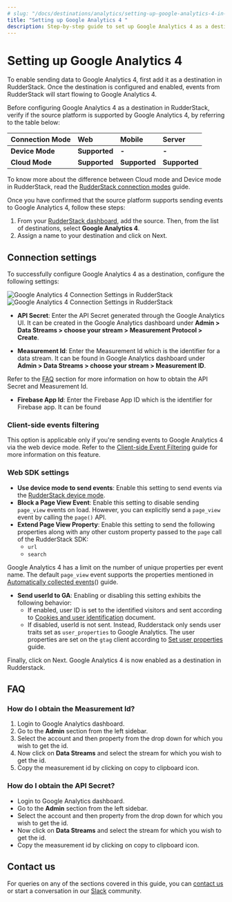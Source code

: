 ```yaml
---
# slug: "/docs/destinations/analytics/setting-up-google-analytics-4-in-rudderstack"
title: "Setting up Google Analytics 4 "
description: Step-by-step guide to set up Google Analytics 4 as a destination in RudderStack.
---
```


# Setting up Google Analytics 4

To enable sending data to Google Analytics 4, first add it as a destination in RudderStack. Once the destination is configured and enabled, events from RudderStack will start flowing to Google Analytics 4.

Before configuring Google Analytics 4 as a destination in RudderStack, verify if the source platform is supported by Google Analytics 4, by referring to the table below:

| **Connection Mode** | Web           | Mobile | Server |
| :------------------ | :------------ | :----- | :----- |
| **Device Mode**     | **Supported** | **-**  | **-**  |
| **Cloud Mode**      | **Supported** | **Supported**  | **Supported**  |

<div class="infoBlock">

To know more about the difference between Cloud mode and Device mode in RudderStack, read the <a href="https://rudderstack.com/docs/rudderstack-cloud/rudderstack-connection-modes/">RudderStack connection modes</a> guide.

</div>

Once you have confirmed that the source platform supports sending events to Google Analytics 4, follow these steps:

1. From your [RudderStack dashboard](https://app.rudderstack.com/), add the source. Then, from the list of destinations, select **Google Analytics 4**.
2. Assign a name to your destination and click on Next.

## Connection settings

To successfully configure Google Analytics 4 as a destination, configure the following settings:

<img src="/assets/event-stream-destinations/google-analytics-4-connection-settings.png" alt="Google Analytics 4 Connection Settings in RudderStack"/>
<img src="/assets/event-stream-destinations/google-analytics-4-connection-settings2.png" alt="Google Analytics 4 Connection Settings in RudderStack"/>

- **API Secret**: Enter the API Secret generated through the Google Analytics UI. It can be created in the Google Analytics dashboard under **Admin > Data Streams > choose your stream > Measurement Protocol > Create**.
  
- **Measurement Id**: Enter the Measurement Id which is the identifier for a data stream. It can be found in Google Analytics dashboard under **Admin > Data Streams > choose your stream > Measurement ID**.

<div class="infoBlock">
  
 Refer to the <a href="#faq">FAQ</a> section for more information on how to obtain the API Secret and Measurement Id.
  </div>

- **Firebase App Id**: Enter the Firebase App ID which is the identifier for Firebase app. It can be found 


### Client-side events filtering

<div class="infoBlock">

This option is applicable only if you're sending events to Google Analytics 4 via the web device mode. Refer to the <a href="https://www.rudderstack.com/docs/stream-sources/rudderstack-sdk-integration-guides/event-filtering/">Client-side Event Filtering</a> guide for more information on this feature.
</div>

### Web SDK settings

- **Use device mode to send events**: Enable this setting to send events via the [RudderStack device mode](https://www.rudderstack.com/docs/rudderstack-cloud/rudderstack-connection-modes/#device-mode).
- **Block a Page View Event**: Enable this setting to disable sending `page_view` events on load. However, you can explicitly send a `page_view` event by calling the `page()` API.
- **Extend Page View Property**: Enable this setting to send the following properties along with any other custom property passed to the `page` call of the RudderStack SDK:
  - `url`
  - `search`
 
<div class="infoBlock">
  
Google Analytics 4 has a limit on the number of unique properties per event name. The default `page_view` event supports the properties mentioned in <a href="https://support.google.com/analytics/answer/9234069?hl=en&ref_topic=6317484">Automatically collected events</a>() guide.
  </div>
  
- **Send userId to GA**: Enabling or disabling this setting exhibits the following behavior:
  - If enabled, user ID is set to the identified visitors and sent according to [Cookies and user identification](https://developers.google.com/tag-platform/devguides/cookies#set_user_id) document.
  - If disabled, userId is not sent. Instead, Rudderstack only sends user traits set as `user_properties` to Google Analytics. The user properties are set on the `gtag` client according to [Set user properties](https://developers.google.com/analytics/devguides/collection/ga4/user-properties?technology=websites) guide.


Finally, click on Next. Google Analytics 4 is now enabled as a destination in Rudderstack.

## FAQ

### How do I obtain the Measurement Id?

1. Login to Google Analytics dashboard.
2. Go to the **Admin** section from the left sidebar.
3. Select the account and then property from the drop down for which you wish to get the id.
4. Now click on **Data Streams** and select the stream for which you wish to get the id.
5. Copy the measurement id by clicking on copy to clipboard icon.

### How do I obtain the API Secret?

- Login to Google Analytics dashboard.
- Go to the **Admin** section from the left sidebar.
- Select the account and then property from the drop down for which you wish to get the id.
- Now click on **Data Streams** and select the stream for which you wish to get the id.
- Copy the measurement id by clicking on copy to clipboard icon.

## Contact us

For queries on any of the sections covered in this guide, you can [contact us](mailto:%20docs@rudderstack.com) or start a conversation in our [Slack](https://rudderstack.com/join-rudderstack-slack-community) community.
